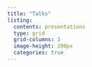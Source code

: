 ```yaml
---
title: "Talks"
listing:
  contents: presentations 
  type: grid
  grid-columns: 3
  image-height: 200px
  categories: true
---
```


## 
